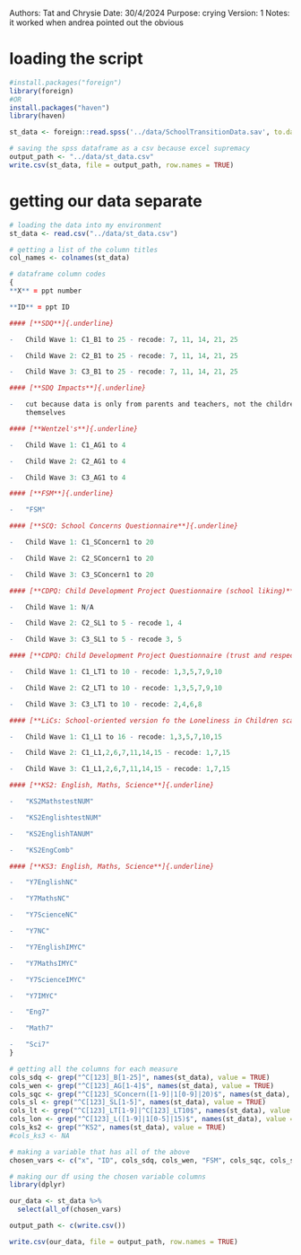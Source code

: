 Authors: Tat and Chrysie
Date: 30/4/2024
Purpose: crying
Version: 1
Notes: it worked when andrea pointed out the obvious

# loading the script

``` r
#install.packages("foreign")
library(foreign)
#OR
install.packages("haven")
library(haven)

st_data <- foreign::read.spss('../data/SchoolTransitionData.sav', to.data.frame = T)

# saving the spss dataframe as a csv because excel supremacy
output_path <- "../data/st_data.csv"  
write.csv(st_data, file = output_path, row.names = TRUE)

```

# getting our data separate

``` r
# loading the data into my environment
st_data <- read.csv("../data/st_data.csv")

# getting a list of the column titles
col_names <- colnames(st_data)

# dataframe column codes
{
**X** = ppt number

**ID** = ppt ID

#### [**SDQ**]{.underline} 

-   Child Wave 1: C1_B1 to 25 - recode: 7, 11, 14, 21, 25

-   Child Wave 2: C2_B1 to 25 - recode: 7, 11, 14, 21, 25

-   Child Wave 3: C3_B1 to 25 - recode: 7, 11, 14, 21, 25

#### [**SDQ Impacts**]{.underline}

-   cut because data is only from parents and teachers, not the children
    themselves

#### [**Wentzel's**]{.underline}

-   Child Wave 1: C1_AG1 to 4

-   Child Wave 2: C2_AG1 to 4

-   Child Wave 3: C3_AG1 to 4

#### [**FSM**]{.underline}

-   "FSM"

#### [**SCQ: School Concerns Questionnaire**]{.underline}

-   Child Wave 1: C1_SConcern1 to 20

-   Child Wave 2: C2_SConcern1 to 20

-   Child Wave 3: C3_SConcern1 to 20

#### [**CDPQ: Child Development Project Questionnaire (school liking)**]{.underline}

-   Child Wave 1: N/A

-   Child Wave 2: C2_SL1 to 5 - recode 1, 4

-   Child Wave 3: C3_SL1 to 5 - recode 3, 5

#### [**CDPQ: Child Development Project Questionnaire (trust and respect for teachers)**]{.underline}

-   Child Wave 1: C1_LT1 to 10 - recode: 1,3,5,7,9,10

-   Child Wave 2: C2_LT1 to 10 - recode: 1,3,5,7,9,10

-   Child Wave 3: C3_LT1 to 10 - recode: 2,4,6,8

#### [**LiCs: School-oriented version fo the Loneliness in Children scale**]{.underline}

-   Child Wave 1: C1_L1 to 16 - recode: 1,3,5,7,10,15

-   Child Wave 2: C1_L1,2,6,7,11,14,15 - recode: 1,7,15

-   Child Wave 3: C1_L1,2,6,7,11,14,15 - recode: 1,7,15

#### [**KS2: English, Maths, Science**]{.underline}

-   "KS2MathstestNUM"

-   "KS2EnglishtestNUM"

-   "KS2EnglishTANUM"

-   "KS2EngComb"

#### [**KS3: English, Maths, Science**]{.underline} 

-   "Y7EnglishNC"

-   "Y7MathsNC"

-   "Y7ScienceNC"

-   "Y7NC"

-   "Y7EnglishIMYC"

-   "Y7MathsIMYC"

-   "Y7ScienceIMYC"

-   "Y7IMYC"

-   "Eng7"

-   "Math7"

-   "Sci7"
}

# getting all the columns for each measure
cols_sdq <- grep("^C[123]_B[1-25]", names(st_data), value = TRUE)
cols_wen <- grep("^C[123]_AG[1-4]$", names(st_data), value = TRUE)
cols_sqc <- grep("^C[123]_SConcern([1-9]|1[0-9]|20)$", names(st_data), value = TRUE)
cols_sl <- grep("^C[123]_SL[1-5]", names(st_data), value = TRUE)
cols_lt <- grep("^C[123]_LT[1-9]|^C[123]_LT10$", names(st_data), value = TRUE)
cols_lon <- grep("^C[123]_L([1-9]|1[0-5]|15)$", names(st_data), value = TRUE)
cols_ks2 <- grep("^KS2", names(st_data), value = TRUE)
#cols_ks3 <- NA

# making a variable that has all of the above
chosen_vars <- c("x", "ID", cols_sdq, cols_wen, "FSM", cols_sqc, cols_sl, cols_lt, cols_lon, cols_ks2)

# making our df using the chosen variable columns
library(dplyr)

our_data <- st_data %>%
  select(all_of(chosen_vars)

output_path <- c(write.csv())

write.csv(our_data, file = output_path, row.names = TRUE)

```
